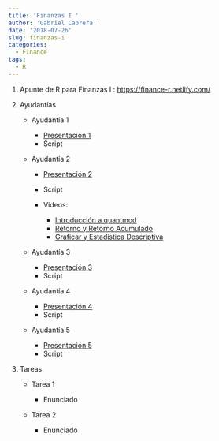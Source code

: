 ```yaml
---
title: 'Finanzas I '
author: 'Gabriel Cabrera '
date: '2018-07-26'
slug: finanzas-i
categories:
  - FInance
tags:
  - R
---
```


1. Apunte de R para Finanzas I : [https://finance-r.netlify.com/](https://finance-r.netlify.com/)

2. Ayudantías

    * Ayudantía 1 
    
        * [Presentación 1](/pdf/presentacion.pdf)
        * Script
        
    * Ayudantía 2 
    
        * [Presentación 2](/pdf/presentation1.pdf)
        * Script
        
        * Videos:
            
            * [Introducción a quantmod](https://youtu.be/TwBKLTq3mfY)
            * [Retorno y Retorno Acumulado](https://youtu.be/-3RvuhtfNGU)
            * [Graficar y Estadística Descriptiva](https://youtu.be/qlLFjBMSUlQ)
            
    * Ayudantía 3 
    
        * [Presentación 3](/pdf/presentation2.pdf)
        * Script
    
    * Ayudantía 4 
    
        * [Presentación 4]()
        * Script
    
    * Ayudantía 5 
    
        * [Presentación 5](/)
        * Script    
        
3. Tareas 

    * Tarea 1 
        
        * Enunciado
    
    * Tarea 2
    
        * Enunciado